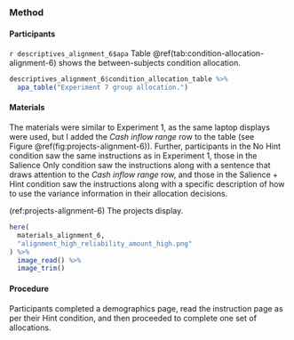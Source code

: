 ### Method

#### Participants

`r descriptives_alignment_6$apa` Table \@ref(tab:condition-allocation-alignment-6)
shows the between-subjects condition allocation.

```r
descriptives_alignment_6$condition_allocation_table %>%
  apa_table("Experiment 7 group allocation.")
```

#### Materials

The materials were similar to Experiment 1, as the same laptop displays were
used, but I added the *Cash inflow range* row to the table (see
Figure \@ref(fig:projects-alignment-6)). Further, participants in the No Hint
condition saw the same instructions as in Experiment 1, those in the Salience
Only condition saw the instructions along with a sentence that draws attention
to the *Cash inflow range* row, and those in the Salience + Hint condition saw
the instructions along with a specific description of how to use the variance
information in their allocation decisions.

(ref:projects-alignment-6) The projects display.

```r
here(
  materials_alignment_6,
  "alignment_high_reliability_amount_high.png"
) %>%
  image_read() %>%
  image_trim()
```

#### Procedure

Participants completed a demographics page, read the instruction page as per
their Hint condition, and then proceeded to complete one set of allocations.

